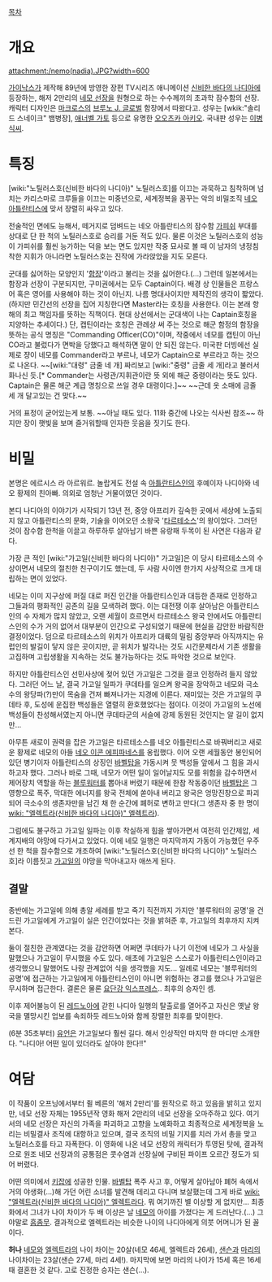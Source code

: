 [[목차]]
= 개요 =
attachment:/nemo(nadia).JPG?width=600

[[가이낙스]]가 제작해 89년에 방영한 장편 TV시리즈 애니메이션 [[신비한 바다의 나디아]]에 등장하는, 해저 2만리의 [[네모 선장]]을 원형으로 하는 수수께끼의 초과학 잠수함의 선장. 캐릭터 디자인은 [[마크로스]]의 [[브루노 J. 글로벌]] 함장에서 따왔다고. 성우는 [wkik:"솔리드 스네이크" 뱀병장], [[애너벨 가토]] 등으로 유명한 [[오오츠카 아키오]]. 국내판 성우는 [[이병식]]씨.

= 특징 =
[wiki:"노틸러스호(신비한 바다의 나디아)" 노틸러스호]를 이끄는 과묵하고 침착하며 넘치는 카리스마로 크루들을 이끄는 미중년으로, 세계정복을 꿈꾸는 악의 비밀조직 [[네오 아틀란티스]]에 맞서 장렬히 싸우고 있다. 

전술적인 면에도 능해서, 떼거지로 덤벼드는 네오 아틀란티스의 잠수함 [[가피쉬]] 부대를 상대로 단 한 척의 노틸러스호로 승리를 거둔 적도 있다. 물론 이것은 노틸러스호의 성능이 가피쉬를 훨씬 능가하는 덕을 보는 면도 있지만 작중 묘사로 볼 때 이 남자의 냉정침착한 지휘가 아니라면 노틸러스호는 진작에 가라앉았을 지도 모른다. 

군대를 싫어하는 모양인지 '[[함장]]'이라고 불리는 것을 싫어한다.(…) 그런데 일본에서는 함장과 선장이 구분되지만, 구미권에서는 모두 Captain이다. 배경 상 인물들은 프랑스어 혹은 영어를 사용해야 하는 것이 아닌지. 나름 명대사이지만 제작진의 생각이 짧았다. (하지만 민간선의 선장을 집어 지칭한다면 Master라는 호칭을 사용한다. 이는 본래 항해의 최고 책임자를 뜻하는 직책이다. 현대 상선에서는 군대색이 나는 Captain호칭을 지양하는 추세이다.) 단, 캡틴이라는 호칭은 관례상 써 주는 것으로 해군 함정의 함장을 뜻하는 공식 명칭은 "Commanding Officer(CO)"이며, 작중에서 네모를 캡틴이 아닌 CO라고 불렀다가 면박을 당했다고 해석하면 말이 안 되진 않는다. 미국판 더빙에선 실제로 쟝이 네모를 Commander라고 부르나, 네모가 Captain으로 부르라고 하는 것으로 나온다. ~~[wiki:"대령" 금줄 네 개] 짜리보고 [wiki:"중령" 금줄 세 개]라고 불러서 화나신 듯.[* Commander는 사령관/지휘관이란 뜻 외에 해군 중령이라는 뜻도 있다. Captain은 물론 해군 계급 명칭으로 쓰일 경우 대령이다.]~~ ~~근데 옷 소매에 금줄 세 개 달고있는 건 맞다.~~

거의 표정이 굳어있는게 보통. ~~아닐 때도 있다. 11화 중간에 나오는 식사씬 참조~~ 하지만 장이 햇빛을 보며 즐거워할때 인자한 웃음을 짓기도 한다.

= 비밀 =
본명은 에르시스 라 아르워르. 놀랍게도 전설 속 [[아틀란티스]]인의 후예이자 나디아와 네오 황제의 친아빠. 의외로 엄청난 거물이였던 것이다.

본디 나디아의 이야기가 시작되기 13년 전, 중앙 아프리카 깊숙한 곳에서 세상에 노출되지 않고 아틀란티스의 문화, 기술을 이어오던 소왕국 '[[타르테소스]]'의 왕이었다. 그러던 것이 잠수함 한척을 이끌고 하루하루 살아남기 바쁜 유랑패 두목이 된 사연은 다음과 같다.

가장 큰 적인 [wiki:"가고일(신비한 바다의 나디아)" 가고일]은 이 당시 타르테소스의 수상이면서 네모의 절친한 친구이기도 했는데, 두 사람 사이엔 한가지 사상적으로 크게 대립하는 면이 있었다. 

네모는 이미 지구상에 퍼질 대로 퍼진 인간을 아틀란티스인과 대등한 존재로 인정하고 그들과의 평화적인 공존의 길을 모색하려 했다. 이는 대전쟁 이후 살아남은 아틀란티스인의 수 자체가 많지 않았고, 오랜 세월이 흐르면서 타르테소스 왕국 안에서도 아틀란티스인의 수가 거의 없어서 대부분이 인간으로 구성되었기 때문에 현실을 감안한 바람직한 결정이었다. 덤으로 타르테소스의 위치가 아프리카 대륙의 밀림 중앙부라 아직까지는 유럽인의 발길이 닿지 않은 곳이지만, 곧 위치가 발각나는 것도 시간문제라서 기존 생활을 고집하며 고립생활을 지속하는 것도 불가능하다는 것도 파악한 것으로 보인다.

하지만 아틀란티스인 선민사상에 젖어 있던 가고일은 그것을 결코 인정하려 들지 않았다. 그러던 어느 날, 결국 가고일 일파가 쿠데타를 일으켜 왕국을 장악하고 네모와 극소수의 왕당파(?)만이 목숨을 건져 빠져나가는 지경에 이른다. 재미있는 것은 가고일의 쿠데타 후, 도성에 운집한 백성들은 열렬히 환호했었다는 점이다. 이것이 가고일의 노선에 백성들이 찬성해서였는지 아니면 쿠데타군의 서슬에 강제 동원된 것인지는 알 길이 없지만...

아무튼 새로이 권력을 잡은 가고일은 타르테소스를 네오 아틀란티스로 바꿔버리고 새로운 황제로 네모의 아들 [[네오 이콘 에피파네스]]를 옹립했다. 이어 오랜 세월동안 봉인되어 있던 병기이자 아틀란티스의 상징인 [[바벨탑]]을 가동시켜 뭇 백성들 앞에서 그 힘을 과시하고자 했다. 그러나 바로 그때, 네모가 어떤 일이 일어날지도 모를 위험을 감수하면서 제어장치 역할을 하는 [[블루워터]]를 뽑아내 버렸기 때문에 한참 작동중이던 [[바벨탑]]은 그 영향으로 폭주, 막대한 에너지를 왕국 전체에 쏟아내 버리고 왕국은 엉망진창으로 파괴되어 극소수의 생존자만을 남긴 채 한 순간에 폐허로 변하고 만다(그 생존자 중 한 명이 [[wiki: "엘렉트라(신비한 바다의 나디아)" 엘렉트라]]).

그럼에도 불구하고 가고일 일파는 이후 착실하게 힘을 쌓아가면서 여전히 인간제압, 세계지배의 야망에 다가서고 있었다. 이에 네모 일행은 마지막까지 가동이 가능했던 우주선 한 척을 잠수함으로 개조하여 [wiki:"노틸러스호(신비한 바다의 나디아)" 노틸러스호]라 이름짓고 [[가고일]]의 야망을 막아내고자 애쓰게 된다.

== 결말 ==
종반에는 가고일에 의해 총알 세례를 받고 죽기 직전까지 가지만 '블루워터의 공명'을 건드린 가고일에게 가고일이 실은 인간이었다는 것을 밝혀준 후, 가고일의 최후까지 지켜본다. 

둘이 절친한 관계였다는 것을 감안하면 어쩌면 쿠데타가 나기 이전에 네모가 그 사실을 말했으나 가고일이 무시했을 수도 있다. 애초에 가고일은 스스로가 아틀란티스인이라고 생각했으니 말했어도 나랑 관계없어 식을 생각했을 지도... 일례로 네모는 '블루워터의 공명'에 접근하는 가고일에게 아틀란티스인이 아니면 위험하는 경고를 했으나 가고일은 무시하며 접근한다. 결론은 물론 [[요단강 익스프레스]].. 최후의 승자인 셈. 

이후 제어불능이 된 [[레드노아]]에 갇힌 나디아 일행의 탈출로를 열어주고 자신은 옛날 왕국을 멸망시킨 업보를 속죄하듯 레드노아와 함께 장렬한 최후를 맞이한다.

{{{#!html
<iframe width="500" height="408" src="http://serviceapi.nmv.naver.com/flash/convertIframeTag.nhn?vid=B12362C57599F2C50B395D241B37B14007B5&outKey=V1296b9dfd770db53c34bd475dfb150fb659026dddbf1f1e7384ad475dfb150fb6590" frameborder="no" scrolling="no"></iframe>
}}}
(6분 35초부터)
[[유언]]은 가고일보다 훨씬 길다. 해서 인상적인 마지막 한 마디만 소개한다.
"나디아! 어떤 일이 있더라도 살아야 한다!!"

= 여담 =
이 작품이 오프닝에서부터 쥘 베른의 '해저 2만리'를 원작으로 하고 있음을 밝히고 있지만, 네모 선장 자체는 1955년작 영화 해저 2만리의 네모 선장을 오마주하고 있다. 여기서의 네모 선장은 자신의 가족을 파괴하고 고향을 노예화하고 최종적으로 세계정복을 노리는 비밀결사 조직에 대항하고 있으며, 결국 조직의 비밀 기지를 치러 가서 총을 맞고 노틸러스호를 타고 자폭한다. 이 영화에 나온 네모 선장의 캐릭터가 투영된 탓에, 결과적으로 원조 네모 선장과의 공통점은 콧수염과 선장실에 구비된 파이프 오르간 정도가 되어 버렸다.

어떤 의미에서 [[키잡]]에 성공한 인물. [[바벨탑]] 폭주 사고 후, 어떻게 살아남아 폐허 속에서 거의 야생화(…)해 가던 어린 소녀를 발견해 데리고 다니며 보살폈는데 그게 바로 [[wiki: "엘렉트라(신비한 바다의 나디아)" 엘렉트라]]다. 뭐 여기까진 별 이상할 게 없지만... 최종화에서 그녀가 나이 차이가 두 배 이상은 날 [[네모]]의 아이를 가졌다는 게 드러난다.(…) 그야말로 [[흠좀무]]. 결과적으로 엘렉트라는 비슷한 나이의 나디아에게 의붓 어머니가 된 꼴이다.

'''허나''' [[네모]]와 [[엘렉트라]]의 나이 차이는 20살(네모 46세, 엘렉트라 26세), [[샌슨]]과 [[마리]]의 나이차이는 23살(샌슨 27세, 마리 4세!). 마지막에 보면 마리의 나이가 15세 혹은 16세 때 결혼한 것 같다. 고로 진정한 승자는 샌슨(...).
